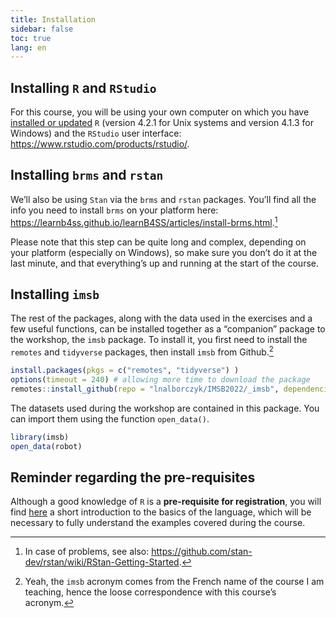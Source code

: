 ```yaml
---
title: Installation
sidebar: false
toc: true
lang: en
---
```


## Installing `R` and `RStudio`

For this course, you will be using your own computer on which you have [installed or updated](https://pbil.univ-lyon1.fr/CRAN/) `R` (version 4.2.1 for Unix systems and version 4.1.3 for Windows) and the `RStudio` user interface: <https://www.rstudio.com/products/rstudio/>. 

## Installing `brms` and `rstan`

We'll also be using `Stan` via the `brms` and `rstan` packages. You'll find all the info you need to install `brms` on your platform here: <https://learnb4ss.github.io/learnB4SS/articles/install-brms.html>.^[In case of problems, see also: <https://github.com/stan-dev/rstan/wiki/RStan-Getting-Started>.]

Please note that this step can be quite long and complex, depending on your platform (especially on Windows), so make sure you don't do it at the last minute, and that everything's up and running at the start of the course.

## Installing `imsb`

The rest of the packages, along with the data used in the exercises and a few useful functions, can be installed together as a "companion" package to the workshop, the `imsb` package. To install it, you first need to install the `remotes` and `tidyverse` packages, then install `imsb` from Github.^[Yeah, the `imsb` acronym comes from the French name of the course I am teaching, hence the loose correspondence with this course's acronym.]

```r
install.packages(pkgs = c("remotes", "tidyverse") )
options(timeout = 240) # allowing more time to download the package
remotes::install_github(repo = "lnalborczyk/IMSB2022/_imsb", dependencies = TRUE)
```

The datasets used during the workshop are contained in this package. You can import them using the function `open_data()`.

```r
library(imsb)
open_data(robot)
```

## Reminder regarding the pre-requisites

Although a good knowledge of `R` is a **pre-requisite for registration**, you will find [here](https://cran.r-project.org/doc/contrib/Torfs+Brauer-Short-R-Intro.pdf) a short introduction to the basics of the language, which will be necessary to fully understand the examples covered during the course.
